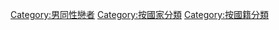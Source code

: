 [[Category:男同性戀者|Category:男同性戀者]]
[[Category:按國家分類|Category:按國家分類]]
[[Category:按國籍分類|Category:按國籍分類]]